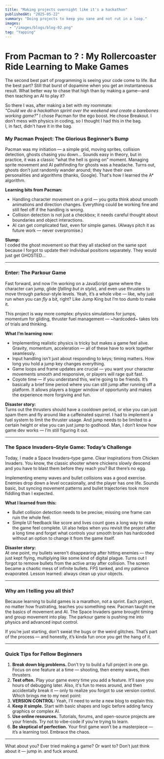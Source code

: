 ```yaml
---
title: "Making projects overnight like it's a hackathon"
publishedAt: "2025-05-22"
summary: "Doing projects to keep you sane and not rut in a loop."
images:
  - "/images/blogs/blog-02.png"
tag: "Yapping"
---
```

# From Pacman to ? : My Rollercoaster Ride Learning to Make Games

The second best part of programming is seeing your code come to life. But the best part? Still that burst of dopamine when you get an instantaneous result. What better way to chase that high than by making a game—and then teaching an AI to play it?

So there I was, after making a bet with my roommate:  
*"Could we do a hackathon sprint over the weekend and create a barebones working game?"* I chose Pacman for the ego boost. He chose Breakout. I don’t mess with physics in coding, so I thought I had this in the bag.  
I, in fact, didn't have it in the bag.

### My Pacman Project: The Glorious Beginner’s Bump

Pacman was my initiation — a simple grid, moving sprites, collision detection, ghosts chasing you down... Sounds easy in theory, but in practice, it was a classic “what the hell is going on” moment. Managing sprite movement and AI pathfinding for ghosts was a headache. Turns out, ghosts don’t just randomly wander around; they have their own personalities and algorithms (thanks, Google). That's how I learned the A* algorithm.

**Learning bits from Pacman:**

- Handling character movement on a grid — you gotta think about smooth animations and direction changes. Everything could be working fine and still feel off if the handling is wrong.
- Collision detection is not just a checkbox; it needs careful thought about boundaries and object interactions.
- AI can get complicated fast, even for simple games. (Always pitch it as future work — never overpromise.)

**Slump:**  
I coded the ghost movement so that they all stacked on the same spot because I forgot to update their individual positions separately. They would just get GHOSTED...

---

### Enter: The Parkour Game

Fast forward, and now I’m working on a JavaScript game where the character can jump, glide (*falling but in style*), and even use thrusters to move through parkour-style levels. Yeah, it’s a whole vibe — like, why just run when you can *fly* a bit, right? Like Jump King but I’m too dumb to make it.

This project is way more complex: physics simulations for jumps, momentum for gliding, thruster fuel management — ~hardcoded~ takes lots of trials and thinking.

**What I’m learning now:**

- Implementing realistic physics is tricky but makes a game feel alive. Gravity, momentum, acceleration — all of these have to work together seamlessly.
- Input handling isn’t just about responding to keys; timing matters. How long you hold a jump key changes everything.
- Game loops and frame updates are crucial — you want your character movements smooth and responsive, or players will rage quit fast.
- Coyote time — if you understand this, we’re going to be friends. It’s basically a brief time period where you can still jump after running off a platform. It allows players a bigger window of opportunity and makes the experience more forgiving and fun.

**Disaster story:**  
Turns out the thrusters should have a cooldown period, or else you can just spam them and fly around like a caffeinated squirrel. I had to implement a fuel system to limit the thruster usage. And jump needs to be limited to a certain height or else you can just jump to godhood. Man, I don’t know how game dev works — I’m still figuring it out.

---

### The Space Invaders–Style Game: Today’s Challenge

Today, I made a Space Invaders–type game. Clear inspirations from Chicken Invaders. You know, the classic shooter where chickens slowly descend and you have to blast them before they reach you? But there’s no egg.

Implementing enemy waves and bullet collisions was a good exercise. Enemies drop down a level occasionally, and the player has one life. Sounds basic, but syncing movement patterns and bullet trajectories took more fiddling than I expected.

**What I learned from this:**

- Bullet collision detection needs to be precise; missing one frame can ruin the whole feel.
- Simple UI feedback like score and lives count goes a long way to make the game feel complete. UI also helps when you revisit the project after a long time and forget what controls your smooth brain has hardcoded without an option to change it from the game itself.

**Disaster story:**  
At one point, my bullets weren’t disappearing after hitting enemies — they just kept flying, multiplying like some kind of digital plague. Turns out I forgot to remove bullets from the active array after collision. The screen became a chaotic mess of infinite bullets. FPS tanked, and my patience evaporated. Lesson learned: always clean up your objects.

---

### Why am I telling you all this?

Because learning to build games is a marathon, not a sprint. Each project, no matter how frustrating, teaches you something new. Pacman taught me the basics of movement and AI. The Space Invaders game brought timing and group movement into play. The parkour game is pushing me into physics and advanced input control.

If you’re just starting, don’t sweat the bugs or the weird glitches. That’s part of the process — and honestly, it’s kinda fun once you get the hang of it.

---

### Quick Tips for Fellow Beginners

1. **Break down big problems.** Don’t try to build a full project in one go. Focus on one feature at a time — shooting, then enemy waves, then thrusters.
2. **Test often.** Play your game every time you add a feature. It’ll save you hours of debugging later. Also, it's fun to mess around, and then accidentally break it — only to realize you forgot to use version control. Which brings me to my next point:
3. **VERSION CONTROL:** Yeah, I’ll need to write a new blog to explain this.
4. **Keep it simple.** Start with basic shapes and logic before adding fancy graphics or complex AI.
5. **Use online resources.** Tutorials, forums, and open-source projects are your friends. Try not to vibe-code if you're trying to learn.
6. **Be skeptical of perfection.** Your first game won’t be a masterpiece — it’s a learning tool. Embrace the chaos.

---
What about you? Ever tried making a game? Or want to? Don’t just think about it — jump in. and fuck around.
